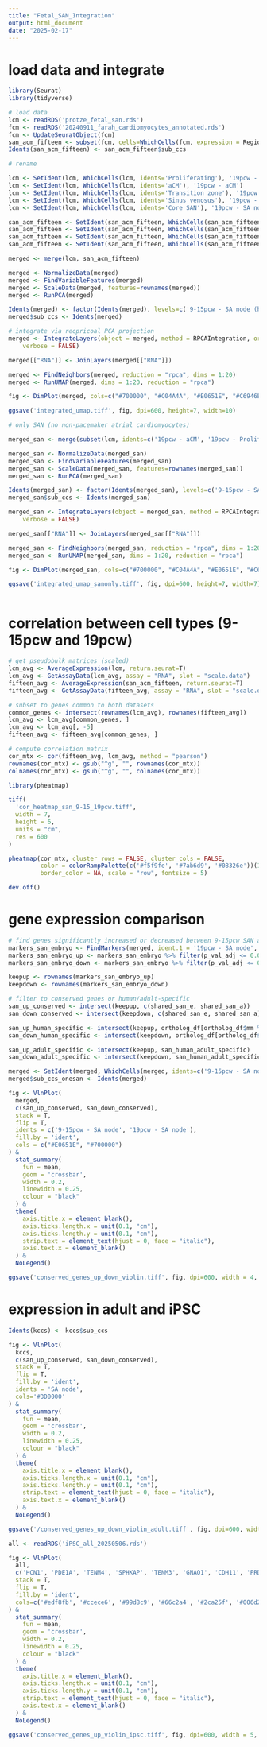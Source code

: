 ```yaml
---
title: "Fetal_SAN_Integration"
output: html_document
date: "2025-02-17"
---
```


# load data and integrate
```r

library(Seurat)
library(tidyverse)

# load data
lcm <- readRDS('protze_fetal_san.rds')
fcm <- readRDS('20240911_farah_cardiomyocytes_annotated.rds')
fcm <- UpdateSeuratObject(fcm)
san_acm_fifteen <- subset(fcm, cells=WhichCells(fcm, expression = Region == 'RA', idents=c('SAN head', 'SAN tail', 'Tz-SAN', 'aCM'))) # keep only right atrial CMs
Idents(san_acm_fifteen) <- san_acm_fifteen$sub_ccs

# rename

lcm <- SetIdent(lcm, WhichCells(lcm, idents='Proliferating'), '19pcw - Proliferating')
lcm <- SetIdent(lcm, WhichCells(lcm, idents='aCM'), '19pcw - aCM')
lcm <- SetIdent(lcm, WhichCells(lcm, idents='Transition zone'), '19pcw - Tz-SAN')
lcm <- SetIdent(lcm, WhichCells(lcm, idents='Sinus venosus'), '19pcw - Sinus venosus')
lcm <- SetIdent(lcm, WhichCells(lcm, idents='Core SAN'), '19pcw - SA node')

san_acm_fifteen <- SetIdent(san_acm_fifteen, WhichCells(san_acm_fifteen, idents='aCM'), '9-15pcw - aCM')
san_acm_fifteen <- SetIdent(san_acm_fifteen, WhichCells(san_acm_fifteen, idents='Tz-SAN'), '9-15pcw - Tz-SAN')
san_acm_fifteen <- SetIdent(san_acm_fifteen, WhichCells(san_acm_fifteen, idents='SAN tail'), '9-15pcw - SA node (tail)')
san_acm_fifteen <- SetIdent(san_acm_fifteen, WhichCells(san_acm_fifteen, idents='SAN head'), '9-15pcw - SA node (head)')

merged <- merge(lcm, san_acm_fifteen)

merged <- NormalizeData(merged)
merged <- FindVariableFeatures(merged)
merged <- ScaleData(merged, features=rownames(merged))
merged <- RunPCA(merged)

Idents(merged) <- factor(Idents(merged), levels=c('9-15pcw - SA node (head)', '9-15pcw - SA node (tail)', '19pcw - SA node', '19pcw - Sinus venosus', '9-15pcw - Tz-SAN', '19pcw - Tz-SAN', '9-15pcw - aCM', '19pcw - aCM', '19pcw - Proliferating'))
merged$sub_ccs <- Idents(merged)

# integrate via recpricoal PCA projection
merged <- IntegrateLayers(object = merged, method = RPCAIntegration, orig.reduction = "pca", new.reduction = "rpca",
    verbose = FALSE)

merged[["RNA"]] <- JoinLayers(merged[["RNA"]])

merged <- FindNeighbors(merged, reduction = "rpca", dims = 1:20)
merged <- RunUMAP(merged, dims = 1:20, reduction = "rpca")

fig <- DimPlot(merged, cols=c("#700000", "#C04A4A", "#E0651E", "#C6946E", "#A48ACF", "#8165A8", "#5E6367", "#B0B4B9", "#E4B1C0"), pt.size=0.65) & NoAxes() & theme(plot.title=element_blank(), legend.text = element_text(size=16))

ggsave('integrated_umap.tiff', fig, dpi=600, height=7, width=10)

# only SAN (no non-pacemaker atrial cardiomyocytes)

merged_san <- merge(subset(lcm, idents=c('19pcw - aCM', '19pcw - Proliferating'), invert=T), subset(san_acm_fifteen, idents='9-15pcw - aCM', invert=T))

merged_san <- NormalizeData(merged_san)
merged_san <- FindVariableFeatures(merged_san)
merged_san <- ScaleData(merged_san, features=rownames(merged_san))
merged_san <- RunPCA(merged_san)

Idents(merged_san) <- factor(Idents(merged_san), levels=c('9-15pcw - SA node (head)', '9-15pcw - SA node (tail)', '19pcw - SA node', '19pcw - Sinus venosus', '9-15pcw - Tz-SAN', '19pcw - Tz-SAN'))
merged_san$sub_ccs <- Idents(merged_san)

merged_san <- IntegrateLayers(object = merged_san, method = RPCAIntegration, orig.reduction = "pca", new.reduction = "rpca",
    verbose = FALSE)

merged_san[["RNA"]] <- JoinLayers(merged_san[["RNA"]])

merged_san <- FindNeighbors(merged_san, reduction = "rpca", dims = 1:20)
merged_san <- RunUMAP(merged_san, dims = 1:20, reduction = "rpca")

fig <- DimPlot(merged_san, cols=c("#700000", "#C04A4A", "#E0651E", "#C6946E", "#A48ACF", "#8165A8"), pt.size=1.25) & NoAxes() & NoLegend() & theme(plot.title=element_blank())

ggsave('integrated_umap_sanonly.tiff', fig, dpi=600, height=7, width=7)



```

# correlation between cell types (9-15pcw and 19pcw)
```r

# get pseudobulk matrices (scaled)
lcm_avg <- AverageExpression(lcm, return.seurat=T)
lcm_avg <- GetAssayData(lcm_avg, assay = "RNA", slot = "scale.data")
fifteen_avg <- AverageExpression(san_acm_fifteen, return.seurat=T)
fifteen_avg <- GetAssayData(fifteen_avg, assay = "RNA", slot = "scale.data")

# subset to genes common to both datasets
common_genes <- intersect(rownames(lcm_avg), rownames(fifteen_avg))
lcm_avg <- lcm_avg[common_genes, ]
lcm_avg <- lcm_avg[, -5]
fifteen_avg <- fifteen_avg[common_genes, ]

# compute correlation matrix
cor_mtx <- cor(fifteen_avg, lcm_avg, method = "pearson")
rownames(cor_mtx) <- gsub("^g", "", rownames(cor_mtx))
colnames(cor_mtx) <- gsub("^g", "", colnames(cor_mtx))

library(pheatmap)

tiff(
  'cor_heatmap_san_9-15_19pcw.tiff',
  width = 7,
  height = 6,
  units = "cm",
  res = 600
)

pheatmap(cor_mtx, cluster_rows = FALSE, cluster_cols = FALSE,
         color = colorRampPalette(c('#f5f9fe', '#7ab6d9', '#08326e'))(1000),
         border_color = NA, scale = "row", fontsize = 5)

dev.off()

```

# gene expression comparison
```r

# find genes significantly increased or decreased between 9-15pcw SAN and 19pcw SAN
markers_san_embryo <- FindMarkers(merged, ident.1 = '19pcw - SA node', ident.2=c('9-15pcw - SA node (head)', '9-15pcw - SA node (tail)'))
markers_san_embryo_up <- markers_san_embryo %>% filter(p_val_adj <= 0.05 & (avg_log2FC) >= log2(1.5) & (pct.1 >= 0.1 | pct.2 >= 0.1))
markers_san_embryo_down <- markers_san_embryo %>% filter(p_val_adj <= 0.05 & (avg_log2FC) <= log2(1.5) & (pct.1 >= 0.1 | pct.2 >= 0.1))

keepup <- rownames(markers_san_embryo_up)
keepdown <- rownames(markers_san_embryo_down)

# filter to conserved genes or human/adult-specific
san_up_conserved <- intersect(keepup, c(shared_san_e, shared_san_a))
san_down_conserved <- intersect(keepdown, c(shared_san_e, shared_san_a))

san_up_human_specific <- intersect(keepup, ortholog_df[ortholog_df$mm %in% san_human_specific_a,]$hs)
san_down_human_specific <- intersect(keepdown, ortholog_df[ortholog_df$mm %in% san_human_specific_a,]$hs)

san_up_adult_specific <- intersect(keepup, san_human_adult_specific)
san_down_adult_specific <- intersect(keepdown, san_human_adult_specific)

merged <- SetIdent(merged, WhichCells(merged, idents=c('9-15pcw - SA node (head)', '9-15pcw - SA node (tail)')), '9-15pcw - SA node')
merged$sub_ccs_onesan <- Idents(merged)

fig <- VlnPlot(
  merged,
  c(san_up_conserved, san_down_conserved),
  stack = T,
  flip = T,
  idents = c('9-15pcw - SA node', '19pcw - SA node'),
  fill.by = 'ident',
  cols = c("#E0651E", "#700000")
) &
  stat_summary(
    fun = mean,
    geom = 'crossbar',
    width = 0.2,
    linewidth = 0.25,
    colour = "black"
  ) &
  theme(
    axis.title.x = element_blank(),
    axis.ticks.length.x = unit(0.1, "cm"),
    axis.ticks.length.y = unit(0.1, "cm"),
    strip.text = element_text(hjust = 0, face = "italic"),
    axis.text.x = element_blank()
  ) &
  NoLegend()

ggsave('conserved_genes_up_down_violin.tiff', fig, dpi=600, width = 4, height=11)


```

# expression in adult and iPSC
```r

Idents(kccs) <- kccs$sub_ccs

fig <- VlnPlot(
  kccs,
  c(san_up_conserved, san_down_conserved),
  stack = T,
  flip = T,
  fill.by = 'ident',
  idents = 'SA node',
  cols='#3D0000'
) &
  stat_summary(
    fun = mean,
    geom = 'crossbar',
    width = 0.2,
    linewidth = 0.25,
    colour = "black"
  ) &
  theme(
    axis.title.x = element_blank(),
    axis.ticks.length.x = unit(0.1, "cm"),
    axis.ticks.length.y = unit(0.1, "cm"),
    strip.text = element_text(hjust = 0, face = "italic"),
    axis.text.x = element_blank()
  ) &
  NoLegend()

ggsave('/conserved_genes_up_down_violin_adult.tiff', fig, dpi=600, width = 2.75, height=11)

all <- readRDS('iPSC_all_20250506.rds')

fig <- VlnPlot(
  all,
  c('HCN1', 'PDE1A', 'TENM4', 'SPHKAP', 'TENM3', 'GNAO1', 'CDH11', 'PRDM6', 'RSRC1', 'CACNA2D2', 'GATA6', 'NPTN', 'ZDHHC2', 'EGLN3', 'SHOX2', 'ATP1B2', 'FZD7', 'PDGFRA', 'BMP4', 'UCHL1'),
  stack = T,
  flip = T,
  fill.by = 'ident',
  cols=c('#edf8fb', '#ccece6', '#99d8c9', '#66c2a4', '#2ca25f', '#006d2c')
) &
  stat_summary(
    fun = mean,
    geom = 'crossbar',
    width = 0.2,
    linewidth = 0.25,
    colour = "black"
  ) &
  theme(
    axis.title.x = element_blank(),
    axis.ticks.length.x = unit(0.1, "cm"),
    axis.ticks.length.y = unit(0.1, "cm"),
    strip.text = element_text(hjust = 0, face = "italic"),
    axis.text.x = element_blank()
  ) &
  NoLegend()

ggsave('conserved_genes_up_violin_ipsc.tiff', fig, dpi=600, width = 5, height=11)

```

